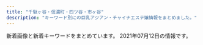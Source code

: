 ```yaml
---
title: "千駄ヶ谷・信濃町・四ツ谷・市ヶ谷"
description: "キーワード別にの巨乳アジアン・チャイナエステ嬢情報をまとめました。"
---
```


新着画像と新着キーワードをまとめています。
2021年07月12日の情報です。

<DmmAffiliateIns />
<KeywordTable
  shops={
    [
    {
        "url": "http://xn--vckg5a9gug.in.net/",
        "name": "Moon",
        "keywords": {
            "85": 1,
            "86": 3,
            "D": 4
        },
        "img_links": [
            "http://xn--vckg5a9gug.in.net/link/menlog.jpg",
            "http://xn--vckg5a9gug.in.net/images/fbf.jpg",
            "http://xn--vckg5a9gug.in.net/images/tit3.jpg",
            "http://xn--vckg5a9gug.in.net/images/tit4.jpg",
            "http://xn--vckg5a9gug.in.net/images/tit5.jpg",
            "http://xn--vckg5a9gug.in.net/images/cg01.jpg",
            "http://xn--vckg5a9gug.in.net/images/fla.jpg",
            "http://xn--vckg5a9gug.in.net/images/cg02.jpg",
            "http://xn--vckg5a9gug.in.net/images/fbt.jpg",
            "http://xn--vckg5a9gug.in.net/images/sys.jpg",
            "http://xn--vckg5a9gug.in.net/images/top.jpg",
            "http://xn--vckg5a9gug.in.net/images/tit1.jpg",
            "http://xn--vckg5a9gug.in.net/images/tit2.jpg",
            "http://xn--vckg5a9gug.in.net/images/cg03.jpg",
            "http://xn--vckg5a9gug.in.net/images/no.png",
            "http://xn--vckg5a9gug.in.net/images/cg04.jpg"
        ],
        "station": "\u9eb9\u753a\u99c51\u756a\u51fa\u53e3"
    },
    {
        "url": "http://e-rosa.net/",
        "name": "ROSA",
        "img_links": [
            "http://e-rosa.net/images/yuyi.jpg",
            "http://e-rosa.net/images/meyi1.jpg",
            "http://e-rosa.net/images/rimi.jpg",
            "http://e-rosa.net/images/access3.jpg",
            "http://e-rosa.net/images/nei_03.png",
            "http://e-rosa.net/images/sejutu5.jpg",
            "http://e-rosa.net/images/009.jpg",
            "http://e-rosa.net/images/005.jpg",
            "http://e-rosa.net/images/risa.jpg",
            "http://e-rosa.net/images/yuyu.jpg",
            "http://e-rosa.net/images/g1.jpg",
            "http://e-rosa.net/images/ha.jpg",
            "http://e-rosa.net/images/tite-magazine.png",
            "http://e-rosa.net/images/sejutu6.jpg",
            "http://e-rosa.net/images/right_bottom.png",
            "http://e-rosa.net/images/006.jpg",
            "http://e-rosa.net/images/002.jpg",
            "http://e-rosa.net/images/girl_01.png",
            "http://e-rosa.net/images/haruka.jpg",
            "http://e-rosa.net/images/noimage.jpg",
            "http://e-rosa.net/images/sejutu1.jpg",
            "http://e-rosa.net/images/sejutu2.jpg",
            "http://e-rosa.net/images/meyi2.jpg",
            "http://e-rosa.net/images/girl_03.png",
            "http://e-rosa.net/images/k1.jpg",
            "http://e-rosa.net/images/tite-link.png",
            "http://e-rosa.net/images/news_top.jpg",
            "http://e-rosa.net/images/tite-staff.png",
            "http://e-rosa.net/images/aya2.jpg",
            "http://e-rosa.net/images/aya1.jpg",
            "http://e-rosa.net/images/rina1.jpg",
            "http://e-rosa.net/images/yuna.jpg",
            "http://e-rosa.net/images/news_bottom.jpg",
            "http://e-rosa.net/images/nei_01.png",
            "http://e-rosa.net/images/girlx_top.png",
            "http://e-rosa.net/images/003.jpg",
            "http://e-rosa.net/images/te2.jpg",
            "http://e-rosa.net/images/misa1.jpg",
            "http://e-rosa.net/images/004.jpg",
            "http://e-rosa.net/images/rina2.jpg",
            "http://e-rosa.net/images/grande.jpg",
            "http://e-rosa.net/images/mimi.jpg",
            "http://e-rosa.net/images/g13.jpg",
            "http://e-rosa.net/images/te1.jpg",
            "http://e-rosa.net/images/pagetop.png",
            "http://e-rosa.net/images/right_top.png",
            "http://e-rosa.net/images/gg1.png",
            "http://e-rosa.net/images/001.jpg",
            "http://e-rosa.net/images/ayaka.jpg",
            "http://e-rosa.net/images/te3.jpg",
            "http://e-rosa.net/images/ddd.jpg",
            "http://e-rosa.net/images/yuri.jpg",
            "http://e-rosa.net/images/mio.jpg",
            "http://e-rosa.net/images/rina0.jpg",
            "http://e-rosa.net/images/girl_top.png"
        ],
        "keywords": {},
        "station": "\u56db\u8c37\u4e09\u4e01\u76ee\u99c52\u756a"
    },
    {
        "url": "http://bimajo.ies.fun/",
        "keywords": {},
        "name": "\u7652\u3057\u306e\u5c4b",
        "img_links": [],
        "station": "\u56db\u8c37\u4e09\u4e01\u76ee\u99c52\u756a\u51fa\u53e3"
    },
    {
        "name": "1819\uff5e\u7d46",
        "station": "\u56db\u8c37\u4e09\u4e01\u76ee\u99c53\u756a\u51fa\u53e3",
        "url": "http://1819-kizuna.work/",
        "keywords": {
            "86": 2,
            "84": 2,
            "D": 5,
            "85": 4,
            "C": 12
        },
        "img_links": [
            "http://1819-kizuna.work/i/img/s5.jpg",
            "http://1819-kizuna.work/img/jk.jpg",
            "http://1819-kizuna.work/img/botton.jpg",
            "http://1819-kizuna.work/img/st30.jpg",
            "http://1819-kizuna.work/img/1F431.png",
            "http://1819-kizuna.work/img/s30.jpg",
            "http://1819-kizuna.work/img/1F353.png",
            "http://1819-kizuna.work/img/s25.jpg",
            "http://1819-kizuna.work/i/img/r1.jpg",
            "http://1819-kizuna.work/i/img/st25.jpg",
            "http://1819-kizuna.work/i/img/s4.jpg",
            "http://1819-kizuna.work/i/img/r4.jpg",
            "http://1819-kizuna.work/i/img/st030.jpg",
            "http://1819-kizuna.work/img/mo.png",
            "http://1819-kizuna.work/i/img/st32.jpg",
            "http://1819-kizuna.work/img/st032.jpg",
            "http://1819-kizuna.work/img/st030.jpg",
            "http://1819-kizuna.work/i/img/s6.jpg",
            "http://1819-kizuna.work/img/1F33C.png",
            "http://1819-kizuna.work/i/img/jk.jpg",
            "http://1819-kizuna.work/img/s33.jpg",
            "http://1819-kizuna.work/img/1F60A.png",
            "http://1819-kizuna.work/i/img/s2.jpg",
            "http://1819-kizuna.work/i/img/st032.jpg",
            "http://1819-kizuna.work/img/st33.jpg",
            "http://1819-kizuna.work/i/img/s1.jpg",
            "http://1819-kizuna.work/i/img/r2.jpg",
            "http://1819-kizuna.work/img/fla.jpg",
            "http://1819-kizuna.work/img/skr.png",
            "http://1819-kizuna.work/img/s32.jpg",
            "http://1819-kizuna.work/img/st024.jpg",
            "http://1819-kizuna.work/i/img/st24.jpg",
            "http://1819-kizuna.work/i/img/st33.jpg",
            "http://1819-kizuna.work/i/img/st033.jpg",
            "http://1819-kizuna.work/img/bottom.jpg",
            "http://1819-kizuna.work/img/st25.jpg",
            "http://1819-kizuna.work/img/s24.jpg",
            "http://1819-kizuna.work/i/img/r3.jpg",
            "http://1819-kizuna.work/i/img/st024.jpg",
            "http://1819-kizuna.work/img/1F339.png",
            "http://1819-kizuna.work/img/1F351.png",
            "http://1819-kizuna.work/img/st033.jpg",
            "http://1819-kizuna.work/i/img/s3.jpg",
            "http://1819-kizuna.work/img/st24.jpg",
            "http://1819-kizuna.work/img/st32.jpg",
            "http://1819-kizuna.work/i/img/skr.png",
            "http://1819-kizuna.work/i/img/st30.jpg"
        ]
    },
    {
        "url": "http://visirala.xyz/",
        "keywords": {
            "C": 13
        },
        "img_links": [
            "http://visirala.xyz/static/picture/ttl_staff.png",
            "http://visirala.xyz/uploads/210609/1-2106091K60Ba.jpg",
            "http://visirala.xyz/static/picture/ttl_wnew.png",
            "http://visirala.xyz/uploads/210609/1-2106091K4592c.jpg",
            "http://visirala.xyz/static/picture/ttl_mobile.png",
            "http://visirala.xyz/uploads/210609/1-2106091K424191.jpg",
            "http://visirala.xyz/static/picture/head.png",
            "http://visirala.xyz/static/picture/campaign_ani.png",
            "http://visirala.xyz/static/picture/ttl_girls.png",
            "http://visirala.xyz/uploads/210609/1-2106091K524457.jpg",
            "http://visirala.xyz/uploads/210702/1-210F2142254318.jpg",
            "http://visirala.xyz/static/picture/ttl_pickup.png",
            "http://visirala.xyz/uploads/210609/1-2106091K62S10.jpg"
        ],
        "station": "\u56db\u8c37\u4e09\u4e01\u76ee\u99c52\u756a\u53e3",
        "name": "\u5922\u306e\u90e8\u5c4b"
    },
    {
        "img_links": [
            "http://lakulaku.info/images/staff/yumi.jpg",
            "http://lakulaku.info/img/5-2.jpg",
            "http://lakulaku.info/img/5-5.jpg",
            "http://lakulaku.info/images/staff/momo.jpg",
            "http://lakulaku.info/images/top.jpg",
            "http://lakulaku.info/images/staff/5-1.jpg",
            "http://lakulaku.info/swf/baner.jpg",
            "http://lakulaku.info/img/5-4.jpg",
            "http://lakulaku.info/img/s06.jpg",
            "http://lakulaku.info/img/5-3.jpg",
            "http://lakulaku.info/images/staff/ai-a.jpg",
            "http://lakulaku.info/images/staff/mari.jpg",
            "http://lakulaku.info/images/staff/5-3.jpg",
            "http://lakulaku.info/img/rina.jpg",
            "http://lakulaku.info/images/staff/5-5.jpg",
            "http://lakulaku.info/images/mobile.png",
            "http://lakulaku.info/images/staff/nena.jpg",
            "http://lakulaku.info/images/staff/5-2.jpg",
            "http://lakulaku.info/images/staff/ai.jpg",
            "http://lakulaku.info/images/newtit.png",
            "http://lakulaku.info/images/staff/5-4.jpg",
            "http://lakulaku.info/img/5-1.jpg",
            "http://lakulaku.info/images/staff/s06.jpg",
            "http://lakulaku.info/images/titestaff.png",
            "http://lakulaku.info/images/staff/sizuka.jpg",
            "http://lakulaku.info/images/staff/rina.jpg"
        ],
        "url": "http://lakulaku.info/",
        "name": "\u767e\u5408",
        "station": "\u56db\u8c37\u4e09\u4e01\u76ee\u99c52\u756a",
        "keywords": {}
    },
    {
        "keywords": {
            "\u30bb\u30af\u30b7\u30fc": 2,
            "C": 23,
            "E": 3,
            "D": 19
        },
        "station": "\u56db\u30c4\u8c37\u99c52\u756a\u53e3",
        "name": "\u30c6\u30a3\u30e9\u30df\u30b9",
        "url": "https://juno-esthe.tokyo/",
        "img_links": [
            "https://juno-esthe.tokyo/wp-content/themes/este/img/4.jpg",
            "https://juno-esthe.tokyo/wp-content/themes/este/img/top-img04.png",
            "https://juno-esthe.tokyo/wp-content/themes/este/img/tel_footer.png",
            "https://juno-esthe.tokyo/wp-content/uploads/2021/02/3121tiramisu.jpg",
            "https://juno-esthe.tokyo/wp-content/themes/este/img/3.jpg",
            "https://juno-esthe.tokyo/wp-content/uploads/2021/06/8765126789tiramisu.jpg",
            "https://juno-esthe.tokyo/wp-content/uploads/2021/04/89762517tiramisu.jpg",
            "https://juno-esthe.tokyo/wp-content/uploads/2021/03/4567tiramisu.jpg",
            "https://juno-esthe.tokyo/wp-content/themes/este/img/top-img03.png",
            "https://juno-esthe.tokyo/wp-content/themes/este/img/top-img05.png",
            "https://juno-esthe.tokyo/wp-content/uploads/2021/03/1tiramisu.jpg",
            "https://juno-esthe.tokyo/wp-content/themes/este/img/call.png",
            "https://juno-esthe.tokyo/wp-content/themes/este/img/2.jpg",
            "https://juno-esthe.tokyo/wp-content/uploads/2021/06/8976251tiramisu.jpg",
            "https://juno-esthe.tokyo/wp-content/uploads/2021/02/567tiramisu.jpg",
            "https://juno-esthe.tokyo/wp-content/uploads/2021/02/90876satiramisu.jpg",
            "https://juno-esthe.tokyo/wp-content/uploads/2021/02/8estrdyfugi.jpg",
            "https://juno-esthe.tokyo/wp-content/uploads/2021/06/8976514tiramisu.jpg",
            "https://juno-esthe.tokyo/wp-content/uploads/2021/02/12345678tiramisu.jpg",
            "https://juno-esthe.tokyo/wp-content/uploads/2021/02/1tiramisu-1.jpg",
            "https://juno-esthe.tokyo/wp-content/themes/este/img/top-img01.png",
            "https://juno-esthe.tokyo/wp-content/themes/este/img/top-img02.png",
            "https://juno-esthe.tokyo/wp-content/themes/este/img/tel_header.png",
            "https://juno-esthe.tokyo/wp-content/uploads/2021/03/31tiramisu.jpg",
            "https://juno-esthe.tokyo/wp-content/themes/este/img/1.jpg",
            "https://juno-esthe.tokyo/wp-content/uploads/2021/02/78621tiramisu.jpg",
            "https://juno-esthe.tokyo/wp-content/uploads/2021/02/3456utiramisu.jpg"
        ]
    },
    {
        "url": "http://aqua.jpn.cm/",
        "keywords": {
            "D": 252,
            "86": 126,
            "87": 18,
            "84": 18,
            "82": 18,
            "85": 108,
            "C": 54,
            "83": 18
        },
        "img_links": [
            "http://aqua.jpn.cm/photos/sites/16/2021/03/2021032308500758.jpg",
            "http://aqua.jpn.cm/images/2.jpg",
            "http://aqua.jpn.cm/photos/sites/16/2020/09/2020091507031094.jpg",
            "http://aqua.jpn.cm/images/line.jpg",
            "http://aqua.jpn.cm/images/top.png",
            "http://aqua.jpn.cm/images/room4.jpg",
            "http://aqua.jpn.cm/photos/sites/16/2021/03/2021030106235633.jpg",
            "http://aqua.jpn.cm/photos/sites/16/2019/03/2019031107062221.jpg",
            "http://aqua.jpn.cm/images/room5.jpg",
            "http://aqua.jpn.cm/photos/sites/16/2021/01/2021011401054262.jpg",
            "http://aqua.jpn.cm/photos/sites/16/2018/01/2018011007031662.jpg",
            "http://aqua.jpn.cm/photos/sites/16/2020/12/2020120208263886.jpg",
            "http://aqua.jpn.cm/photos/sites/16/2019/02/2019020108033676.jpg",
            "http://aqua.jpn.cm/photos/sites/16/2020/04/2020040301184076.jpg",
            "http://aqua.jpn.cm/images/s_pick.png",
            "http://aqua.jpn.cm/images/room1.jpg",
            "http://aqua.jpn.cm/photos/sites/16/2020/10/2020100508293240.jpg",
            "http://aqua.jpn.cm/images/room2.jpg",
            "http://aqua.jpn.cm/photos/sites/16/2020/03/2020030507254950.jpg",
            "http://aqua.jpn.cm/images/room3.jpg",
            "http://aqua.jpn.cm/photos/sites/16/2021/03/2021032308500056.jpg",
            "http://aqua.jpn.cm/photos/sites/16/2021/03/2021031006535594.jpg",
            "http://aqua.jpn.cm/images/1.jpg",
            "http://aqua.jpn.cm/photos/sites/16/2018/05/2018052105590585.jpg",
            "http://aqua.jpn.cm/images/s_news.jpg",
            "http://aqua.jpn.cm/photos/sites/16/2018/01/2018011007031899.jpg",
            "http://aqua.jpn.cm/photos/sites/16/2020/10/2020100906522289.jpg",
            "http://aqua.jpn.cm/photos/sites/16/2018/01/2018011007032034.jpg",
            "http://aqua.jpn.cm/images/s_staff.png",
            "http://aqua.jpn.cm/images/3.jpg",
            "http://aqua.jpn.cm/photos/sites/16/2018/01/2018013112184869.jpg",
            "http://aqua.jpn.cm/images/mobile.jpg"
        ],
        "station": "\u56db\u8c37\u4e09\u4e01\u76ee\u99c52\u756a\u51fa\u53e3",
        "name": "\u5149\u540d"
    },
    {
        "url": "http://l-rlx.com/",
        "name": "\u30aa\u30fc\u30ed\u30e9",
        "station": "\u56db\u8c37\u4e09\u4e01\u76ee\u99c52\u756a\u53e3",
        "img_links": [
            "http://l-rlx.com/images/index_05.jpg",
            "http://l-rlx.com/images/index_04.jpg",
            "http://l-rlx.com/s/images/t1.jpg",
            "http://l-rlx.com/images/staff_09.jpg",
            "http://l-rlx.com/images/sub_09.jpg",
            "http://l-rlx.com/s/images/okubokomachi.jpg",
            "http://l-rlx.com/s/images/t4.jpg",
            "http://l-rlx.com/s/uploads/010.jpg",
            "http://l-rlx.com/s/images/t2.jpg",
            "http://l-rlx.com/s/uploads/04.jpg",
            "http://l-rlx.com/s/image/nav_top.png",
            "http://l-rlx.com/girl/00.jpg",
            "http://l-rlx.com/s/images/slider/1.jpg",
            "http://l-rlx.com/s/images/service_03.png",
            "http://l-rlx.com/images/index_12.jpg",
            "http://l-rlx.com/girl/01.jpg",
            "http://l-rlx.com/images/index_20.jpg",
            "http://l-rlx.com/girl/08.jpg",
            "http://l-rlx.com/s/uploads/03.jpg",
            "http://l-rlx.com/images/index_07.jpg",
            "http://l-rlx.com/images/index_01.jpg",
            "http://l-rlx.com/images/index_16.jpg",
            "http://l-rlx.com/images/02.jpg",
            "http://l-rlx.com/images/index_21.jpg",
            "http://l-rlx.com/images/index_03.jpg",
            "http://l-rlx.com/s/images/slider/prev.png",
            "http://l-rlx.com/s/images/tel.png",
            "http://l-rlx.com/images/index_17.jpg",
            "http://l-rlx.com/images/index_14.jpg",
            "http://l-rlx.com/s/uploads/06.jpg",
            "http://l-rlx.com/s/images/slider/3.jpg",
            "http://l-rlx.com/s/uploads/08.jpg",
            "http://l-rlx.com/s/uploads/02.jpg",
            "http://l-rlx.com/images/rec_09.jpg",
            "http://l-rlx.com/s/image/nav_hotel.png",
            "http://l-rlx.com/s/images/slider/2.jpg",
            "http://l-rlx.com/images/info.jpg",
            "http://l-rlx.com/s/uploads/05.jpg",
            "http://l-rlx.com/girl/07.jpg",
            "http://l-rlx.com/images/03.jpg",
            "http://l-rlx.com/s/images/pc.png",
            "http://l-rlx.com/images/01.jpg",
            "http://l-rlx.com/images/rec.jpg",
            "http://l-rlx.com/s/images/iphone.png",
            "http://l-rlx.com/images/index_02.jpg",
            "http://l-rlx.com/s/image/nav_sys.png",
            "http://l-rlx.com/s/images/service_01.png",
            "http://l-rlx.com/s/images/service_07.png",
            "http://l-rlx.com/girl/04.jpg",
            "http://l-rlx.com/girl/05.jpg",
            "http://l-rlx.com/girl/03.jpg",
            "http://l-rlx.com/s/image/nav_cast.png",
            "http://l-rlx.com/s/images/slider/next.png",
            "http://l-rlx.com/girl/09.jpg",
            "http://l-rlx.com/s/uploads/01.jpg",
            "http://l-rlx.com/images/index_06.jpg",
            "http://l-rlx.com/images/info_09.jpg",
            "http://l-rlx.com/s/image/nav_topics.png",
            "http://l-rlx.com/s/images/t3.jpg",
            "http://l-rlx.com/girl/02.jpg",
            "http://l-rlx.com/s/image/nav_manga.png",
            "http://l-rlx.com/s/images/top_2.jpg",
            "http://l-rlx.com/s/uploads/09.jpg",
            "http://l-rlx.com/s/uploads/07.jpg"
        ],
        "keywords": {
            "84": 2,
            "95": 2,
            "D": 6,
            "85": 4,
            "86": 4,
            "87": 4,
            "88": 2,
            "C": 17
        }
    },
    {
        "keywords": {
            "C": 14
        },
        "station": "JR\u56db\u30c4\u8c37\u99c5\u8d64\u5742\u53e3",
        "name": "\u30b9\u30de\u30a4\u30eb",
        "url": "http://e-yotsuya.net/",
        "img_links": [
            "http://e-yotsuya.net/images/g6.jpg",
            "http://e-yotsuya.net/images/g4.jpg",
            "http://e-yotsuya.net/images/news-tit.png",
            "http://e-yotsuya.net/images/baner.jpg",
            "http://e-yotsuya.net/images/g9.jpg",
            "http://e-yotsuya.net/images/news-tit1.jpg",
            "http://e-yotsuya.net/images/tite-staff.jpg",
            "http://e-yotsuya.net/images/top.jpg",
            "http://e-yotsuya.net/images/top2.png",
            "http://e-yotsuya.net/images/baner2.jpg",
            "http://e-yotsuya.net/images/tite-staff1.jpg",
            "http://e-yotsuya.net/images/g3.jpg",
            "http://e-yotsuya.net/images/g7.jpg",
            "http://e-yotsuya.net/images/g5.jpg",
            "http://e-yotsuya.net/images/g8.jpg",
            "http://e-yotsuya.net/images/room.jpg",
            "http://e-yotsuya.net/images/g2.jpg",
            "http://e-yotsuya.net/images/mobile.png",
            "http://e-yotsuya.net/images/g1.jpg"
        ]
    }
]
}
/>
<DmmAffiliateScript />

